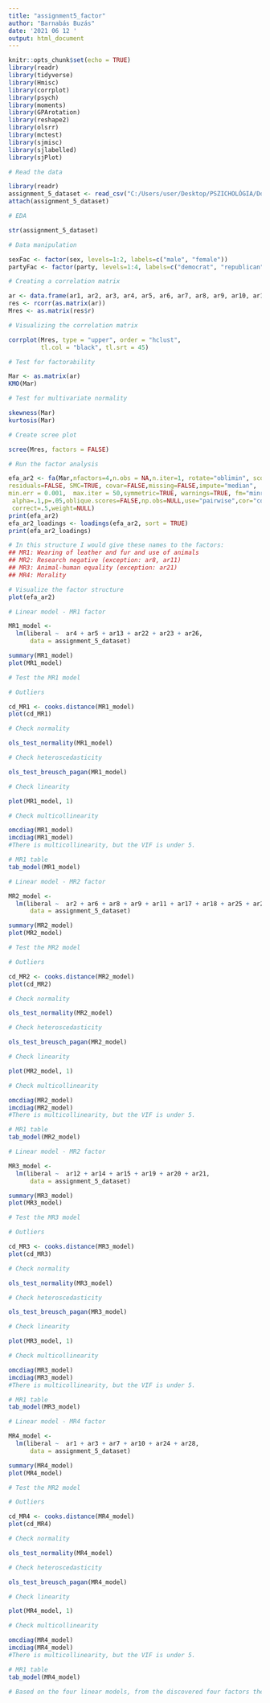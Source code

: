 ---
title: "assignment5_factor"
author: "Barnabás Buzás"
date: '2021 06 12 '
output: html_document
---

```{r setup, include=FALSE}
knitr::opts_chunk$set(echo = TRUE)
library(readr)
library(tidyverse)
library(Hmisc)
library(corrplot)
library(psych)
library(moments)
library(GPArotation)
library(reshape2)
library(olsrr)
library(mctest)
library(sjmisc)
library(sjlabelled)
library(sjPlot)
```

```{r}
# Read the data

library(readr)
assignment_5_dataset <- read_csv("C:/Users/user/Desktop/PSZICHOLÓGIA/Doktori_1/R/assignment_5_dataset.csv")
attach(assignment_5_dataset)
```

```{r}
# EDA

str(assignment_5_dataset)
```

```{r}
# Data manipulation

sexFac <- factor(sex, levels=1:2, labels=c("male", "female"))
partyFac <- factor(party, levels=1:4, labels=c("democrat", "republican", "other", "none"))
```

```{r}
# Creating a correlation matrix

ar <- data.frame(ar1, ar2, ar3, ar4, ar5, ar6, ar7, ar8, ar9, ar10, ar11, ar12, ar13, ar14, ar15, ar16, ar17, ar18, ar19, ar20, ar21, ar22, ar23, ar24, ar25, ar26, ar27, ar28, stringsAsFactors = TRUE)
res <- rcorr(as.matrix(ar))
Mres <- as.matrix(res$r)
```

```{r}
# Visualizing the correlation matrix

corrplot(Mres, type = "upper", order = "hclust", 
         tl.col = "black", tl.srt = 45)
```

```{r}
# Test for factorability

Mar <- as.matrix(ar)
KMO(Mar)
```

```{r}
# Test for multivariate normality

skewness(Mar)
kurtosis(Mar)
```

```{r}
# Create scree plot

scree(Mres, factors = FALSE)
```

```{r}
# Run the factor analysis

efa_ar2 <- fa(Mar,nfactors=4,n.obs = NA,n.iter=1, rotate="oblimin", scores="regression", 
residuals=FALSE, SMC=TRUE, covar=FALSE,missing=FALSE,impute="median",
min.err = 0.001,  max.iter = 50,symmetric=TRUE, warnings=TRUE, fm="minres",
 alpha=.1,p=.05,oblique.scores=FALSE,np.obs=NULL,use="pairwise",cor="cor",
 correct=.5,weight=NULL)
print(efa_ar2)
efa_ar2_loadings <- loadings(efa_ar2, sort = TRUE)
print(efa_ar2_loadings)

# In this structure I would give these names to the factors: 
## MR1: Wearing of leather and fur and use of animals
## MR2: Research negative (exception: ar8, ar11)
## MR3: Animal-human equality (exception: ar21)
## MR4: Morality
```

```{r}
# Visualize the factor structure
plot(efa_ar2)
```

```{r}
# Linear model - MR1 factor

MR1_model <- 
  lm(liberal ~  ar4 + ar5 + ar13 + ar22 + ar23 + ar26,
      data = assignment_5_dataset)

summary(MR1_model)
plot(MR1_model)

# Test the MR1 model

# Outliers

cd_MR1 <- cooks.distance(MR1_model)
plot(cd_MR1)

# Check normality

ols_test_normality(MR1_model)

# Check heteroscedasticity

ols_test_breusch_pagan(MR1_model)

# Check linearity

plot(MR1_model, 1)

# Check multicollinearity

omcdiag(MR1_model)
imcdiag(MR1_model)
#There is multicollinearity, but the VIF is under 5. 

# MR1 table
tab_model(MR1_model)
```

```{r}
# Linear model - MR2 factor

MR2_model <- 
  lm(liberal ~  ar2 + ar6 + ar8 + ar9 + ar11 + ar17 + ar18 + ar25 + ar27,
      data = assignment_5_dataset)

summary(MR2_model)
plot(MR2_model)

# Test the MR2 model

# Outliers

cd_MR2 <- cooks.distance(MR2_model)
plot(cd_MR2)

# Check normality

ols_test_normality(MR2_model)

# Check heteroscedasticity

ols_test_breusch_pagan(MR2_model)

# Check linearity

plot(MR2_model, 1)

# Check multicollinearity

omcdiag(MR2_model)
imcdiag(MR2_model)
#There is multicollinearity, but the VIF is under 5. 

# MR1 table
tab_model(MR2_model)
```

```{r}
# Linear model - MR2 factor

MR3_model <- 
  lm(liberal ~  ar12 + ar14 + ar15 + ar19 + ar20 + ar21,
      data = assignment_5_dataset)

summary(MR3_model)
plot(MR3_model)

# Test the MR3 model

# Outliers

cd_MR3 <- cooks.distance(MR3_model)
plot(cd_MR3)

# Check normality

ols_test_normality(MR3_model)

# Check heteroscedasticity

ols_test_breusch_pagan(MR3_model)

# Check linearity

plot(MR3_model, 1)

# Check multicollinearity

omcdiag(MR3_model)
imcdiag(MR3_model)
#There is multicollinearity, but the VIF is under 5. 

# MR1 table
tab_model(MR3_model)
```

```{r}
# Linear model - MR4 factor

MR4_model <- 
  lm(liberal ~  ar1 + ar3 + ar7 + ar10 + ar24 + ar28,
      data = assignment_5_dataset)

summary(MR4_model)
plot(MR4_model)

# Test the MR2 model

# Outliers

cd_MR4 <- cooks.distance(MR4_model)
plot(cd_MR4)

# Check normality

ols_test_normality(MR4_model)

# Check heteroscedasticity

ols_test_breusch_pagan(MR4_model)

# Check linearity

plot(MR4_model, 1)

# Check multicollinearity

omcdiag(MR4_model)
imcdiag(MR4_model)
#There is multicollinearity, but the VIF is under 5. 

# MR1 table
tab_model(MR4_model)
```

```{r}
# Based on the four linear models, from the discovered four factors the first ("Wearing of leather and fur and use of animals") was the best predictor of liberal views. 
```

